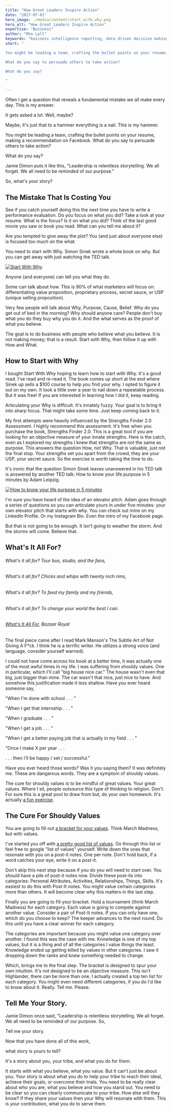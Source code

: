 ```yaml
---
title: "How Great Leaders Inspire Action"
date: "2017-07-01"
hero_image: ./media/content/start_with_why.png
hero_alt: "How Great Leaders Inspire Action"
expertise: "Business"
author: "Rho Lall"
keywords: "business intelligence reporting, data driven decision making, data driven decisions, using data to make decisions"
short: "

You might be leading a team, crafting the bullet points on your resume, making a recommendation on Facebook. 

What do you say to persuade others to take action?

What do you say?

"

---
```

Often I get a question that reveals a fundamental mistake we all make every day. This is my answer.

It gets asked a lot. Well, maybe?

Maybe, it's just that to a hammer everything is a nail. This is my hammer.

You might be leading a team, crafting the bullet points on your resume, making a recommendation on Facebook. What do you say to persuade others to take action?

What do you say?

Jamie Dimon puts it like this, "Leadership is relentless storytelling. We all forget. We all need to be reminded of our purpose."


So, what's your story?

## ​The Mistake That Is Costing You

See if you catch yourself doing this the next time you have to write a performance evaluation. Do you focus on what you did? Take a look at your resume. What is the focus? Is it on what you did? Think of the last good movie you saw or book you read. What can you tell me about it?

Are you tempted to give away the plot? You (and just about everyone else) is focused too much on the what.

You need to start with Why. Simon Sinek wrote a whole book on why. But you can get away with just watching the TED talk.

[![Start With Why](./media/content/start_with_why_video.png)](https://www.youtube.com/watch?v=qp0HIF3SfI4)

Anyone (and everyone) can tell you what they do.

Some can talk about how. This is 90% of what marketers will focus on: differentiating value proposition, proprietary process, secret sauce, or USP (unique selling proposition).

Very few people will talk about Why, Purpose, Cause, Belief. Why do you get out of bed in the morning? Why should anyone care? People don't buy what you do they buy why you do it. And the what serves as the proof of what you believe.

The goal is to do business with people who believe what you believe. It is not making money; that is a result. Start with Why, then follow it up with How and What.

## How to Start with Why​

​I bought Start With Why hoping to learn how to start with Why. It's a good read. I've read and re-read it. The book comes up short at the end where Sinek up sells a $100 course to help you find your why. I opted to figure it out on my own. It took a little over a year to nail down a repeatable process. But it was free! If you are interested in learning how I did it, keep reading.

Articulating your Why is difficult. It's innately fuzzy. Your goal is to bring it into sharp focus. That might take some time. Just keep coming back to it.

My first attempts were heavily influenced by the Strengths Finder 2.0 Assessment. I highly recommend this assessment. It's free when you purchase the book, Strengths Finder 2.0. This is a great tool if you are looking for an objective measure of your innate strengths. Here is the catch, even as I explored my strengths I knew that strengths are not the same as purpose. This answers the question How, not Why. That is valuable, just not the final stop. Your strengths set you apart from the crowd, they are your USP, your secret sauce. So the exercise is worth taking the time to do.

It's ironic that the question Simon Sinek leaves unanswered in his TED talk is answered by another TED talk: How to know your life purpose in 5 minutes by Adam Leipzig.

[![How to know your life purpose in 5 minutes](./media/content/life_purpose_video.png)](https://www.youtube.com/watch?v=vVsXO9brK7M)

I'm sure you have heard of the idea of an elevator pitch. Adam goes through a series of questions so you can articulate yours in under five minutes: your own elevator pitch that starts with why. You can check out mine on my LinkedIn Profile. Or my Instagram Bio. Even the intro of my Facebook page.

​But that is not going to be enough. It isn't going to weather the storm. And the storms will come. Believe that.

## What's It All For?

###### What's it all for? Tour bus, studio, and the fans, 

###### What's it all for? Chicks and whips with twenty inch rims,

###### What's it all for? To feed my family and my friends,

###### What's it all for? To change your world the best I can.

###### [What's It All For](https://www.youtube.com/watch?v=uEk_XPY1sSg), Bazaar Royal


The final piece came after I read Mark Manson's The Subtle Art of Not Giving A F*ck. I think he is a terrific writer. He utilizes a strong voice (and language, consider yourself warned).

I could not have come across his book at a better time, it was actually one of the most awful times in my life. I was suffering from shouldy values. One in particular, which I'll call "big house nice car." The house wasn't even that big, just bigger than mine. The car wasn't that nice, just nice to have. And somehow this justification made it less shallow. Have you ever heard someone say,

"When I'm done with school . . . "

"When I get that internship . . . "

"When I graduate . . . "

"When I get a job  . . . "

"When I get a better paying job that is actually in my field . . . "

"Once I make X per year . . .

. . . then I'll be happy / set / successful."

Have you ever heard those words? Was it you saying them? It was definitely me. These are dangerous words. They are a symptom of shouldy values.

The cure for shouldy values is to be mindful of great values. Your great values. Where I sit, people outsource this type of thinking to religion. Don't. For sure this is a great pool to draw from but, do your own homework. It's actually [a fun exercise](https://docs.google.com/spreadsheets/d/1Wgq9x-iAZj5FDJJYSjsq9p_kAZH08HKT7WKyqBRlrGk/edit?usp=sharing).

## The Cure For Shouldy Values​

You are going to fill out [a bracket for your values](https://docs.google.com/spreadsheets/d/1Wgq9x-iAZj5FDJJYSjsq9p_kAZH08HKT7WKyqBRlrGk/edit?usp=sharing). Think March Madness, but with values.

I've started you off with [a pretty good list of values](https://docs.google.com/spreadsheets/d/1Wgq9x-iAZj5FDJJYSjsq9p_kAZH08HKT7WKyqBRlrGk/edit?usp=sharing). Go through this list or feel free to google "list of values" yourself. Write down the ones that resonate with you on a post-it notes. One per note. Don't hold back, if a word catches your eye, write it on a post-it.​

​Don't skip this next step because if you do you will need to start over. You should have a pile of post-it notes now. Divide these post-its into categories: Personal Attributes, Activities, Relationships, Things, Skills. It's easiest to do this with Post-It notes. You might value certain categories more than others. It will become clear why this matters in the last step.

Finally you are going to fill your bracket. Hold a tournament (think March Madness) for each category. Each value is going to compete against another value. Consider a pair of Post-It notes. If you can only have one, which do you choose to keep? The keeper advances to the next round. Do this until you have a clear winner for each category.

The categories are important because you might value one category over another. I found this was the case with me. Knowledge is one of my top values, but it is a thing and of all the categories I value things the least. Knowledge ended up getting killed by values in other categories. I saw it dropping down the ranks and knew something needed to change.

Which, brings me to the final step. The bracket is designed to spur your own intuition. It's not designed to be an objective measure. This isn't Highlander, there can be more than one. I actually created a top ten list for each category. You might even need different categories, if you do I'd like to know about it. Really. Tell me. Please.

## Tell Me Your Story.​

​Jamie Dimon once said, "Leadership is relentless storytelling. We all forget. We all need to be reminded of our purpose. So,

Tell me your story.

Now that you have done all of this work,

what story is yours to tell?

It's a story about you, your tribe, and what you do for them.

It starts with what you believe, what you value. But it can't just be about you. Your story is about what you do to help your tribe to reach their ideal, achieve their goals, or overcome their trials. You need to be really clear about who you are, what you believe and how you stand out. You need to be clear so you can clearly communicate to your tribe. How else will they know? If they share your values then your Why will resonate with them. This is your contribution, what you do to serve them.